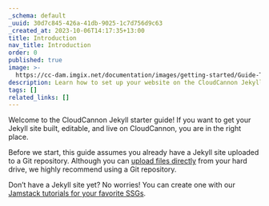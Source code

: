 ```yaml
---
_schema: default
_uuid: 30d7c845-426a-41db-9025-1c7d756d9c63
_created_at: 2023-10-06T14:17:35+13:00
title: Introduction
nav_title: Introduction
order: 0
published: true
image: >-
  https://cc-dam.imgix.net/documentation/images/getting-started/Guide-Thumbnails/CloudCannon-Getting-Started-Thumbnail-Jekyll.png
description: Learn how to set up your website on the CloudCannon Jekyll CMS.
tags: []
related_links: []
---
```

Welcome to the CloudCannon Jekyll starter guide! If you want to get your Jekyll site built, editable, and live on CloudCannon, you are in the right place.

Before we start, this guide assumes you already have a Jekyll site uploaded to a Git repository. Although you can <a target="_blank" rel="noopener" href="https://cloudcannon.com/documentation/articles/create-a-site-with-direct-upload/">upload files directly</a> from your hard drive, we highly recommend using a Git repository.

Don’t have a Jekyll site yet? No worries! You can create one with our <a target="_blank" rel="noopener" href="https://cloudcannon.com/tutorials/">Jamstack tutorials for your favorite SSGs</a>.